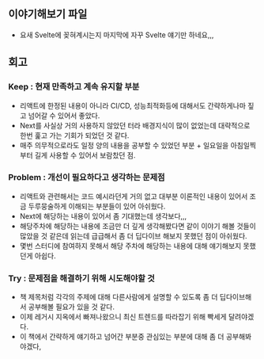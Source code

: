 ## 이야기해보기 파일

- 요새 Svelte에 꽂혀계시는지 마지막에 자꾸 Svelte 얘기만 하네요,,,

## 회고

### Keep : 현재 만족하고 계속 유지할 부분

- 리액트에 한정된 내용이 아니라 CI/CD, 성능최적화등에 대해서도 간략하게나마 짚고 넘어갈 수 있어서 좋았다.
- Next를 사실상 거의 사용하지 않았던 터라 배경지식이 많이 없었는데 대략적으로 한번 훑고 가는 기회가 되었던 것 같다.
- 매주 의무적으로라도 일정 양의 내용을 공부할 수 있었던 부분 + 일요일을 아침일찍부터 길게 사용할 수 있어서 보람찼던 점.

### Problem : 개선이 필요하다고 생각하는 문제점

- 리액트와 관련해서는 코드 예시라던게 거의 없고 대부분 이론적인 내용이 있어서 조금 두루뭉술하게 이해되는 부분들이 있어 아쉬웠다.
- Next에 해당하는 내용이 있어서 좀 기대했는데 생각보다,,,
- 해당주차에 해당하는 내용에 조금만 더 깊게 생각해봤다면 같이 이야기 해볼 것들이 많았을 것 같은데 읽는데 급급해서 좀 더 딥다이브 해보지 못했던 점이 아쉬웠다.
- 몇번 스터디에 참여하지 못해서 해당 주차에 해당하는 내용에 대해 얘기해보지 못했던게 아쉽다.

### Try : 문제점을 해결하기 위해 시도해야할 것

- 책 제목처럼 각각의 주제에 대해 다른사람에게 설명할 수 있도록 좀 더 딥다이브해서 공부해볼 필요가 있을 것 같다.
- 이제 레거시 지옥에서 빠져나왔으니 최신 트렌드를 따라잡기 위해 빡세게 달려야겠다.
- 이 책에서 간략하게 얘기하고 넘어간 부분중 관심있는 부분에 대해 좀 더 공부해봐야겠다,
